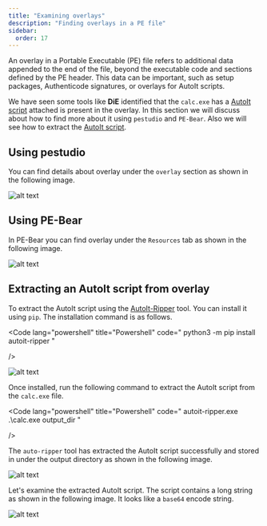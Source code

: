 ```yaml
---
title: "Examining overlays"
description: "Finding overlays in a PE file"
sidebar:
  order: 17
---
```



An overlay in a Portable Executable (PE) file refers to additional data appended to the end of the file, beyond the executable code and sections defined by the PE header. This data can be important, such as setup packages, Authenticode signatures, or overlays for AutoIt scripts.

We have seen some tools like **DiE** identified that the `calc.exe` has a [AutoIt script](https://www.autoitscript.com/site/) attached is present in the overlay. In this section we will discuss about how to find more about it using `pestudio` and `PE-Bear`. Also we will see how to extract the [AutoIt script](https://www.autoitscript.com/site/).

## Using pestudio

You can find details about overlay under the `overlay` section as shown in the following image.

![alt text](../../assets/image-73.png)

## Using PE-Bear

In PE-Bear you can find overlay under the `Resources` tab as shown in the following image.

![alt text](../../assets/image-72.png)

## Extracting an AutoIt script from overlay

To extract the AutoIt script using the [AutoIt-Ripper](https://github.com/nazywam/AutoIt-Ripper) tool. You can install it using `pip`. The installation command is as follows.

<Code lang="powershell" title="Powershell"
    code="
    python3 -m pip install autoit-ripper
    "

/>

![alt text](../../assets/image-79.png)

Once installed, run the following command to extract the AutoIt script from the `calc.exe` file.

<Code lang="powershell" title="Powershell"
    code="
    autoit-ripper.exe .\calc.exe output_dir
    "

/>

The `auto-ripper` tool has extracted the AutoIt script successfully and stored in under the output directory as shown in the following image.

![alt text](../../assets/image-80.png)

Let's examine the extracted AutoIt script. The script contains a long string as shown in the following image. It looks like a `base64` encode string.

![alt text](../../assets/image-81.png)
